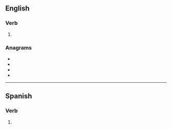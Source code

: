 ==English==

===Verb===
{{head|en|verb form}}

# {{en-past of|sole}}

===Anagrams===
* {{l|en|Delos}}
* {{l|en|doles}}
* {{l|en|lodes}}
* {{l|en|losed}}

----

==Spanish==

===Verb===
{{head|es|verb form}}

# {{es-verb form of|soler|ending=-er|mood=imperative|number=p|person=2|formal=n|sense=affirmative|region=Spain}}